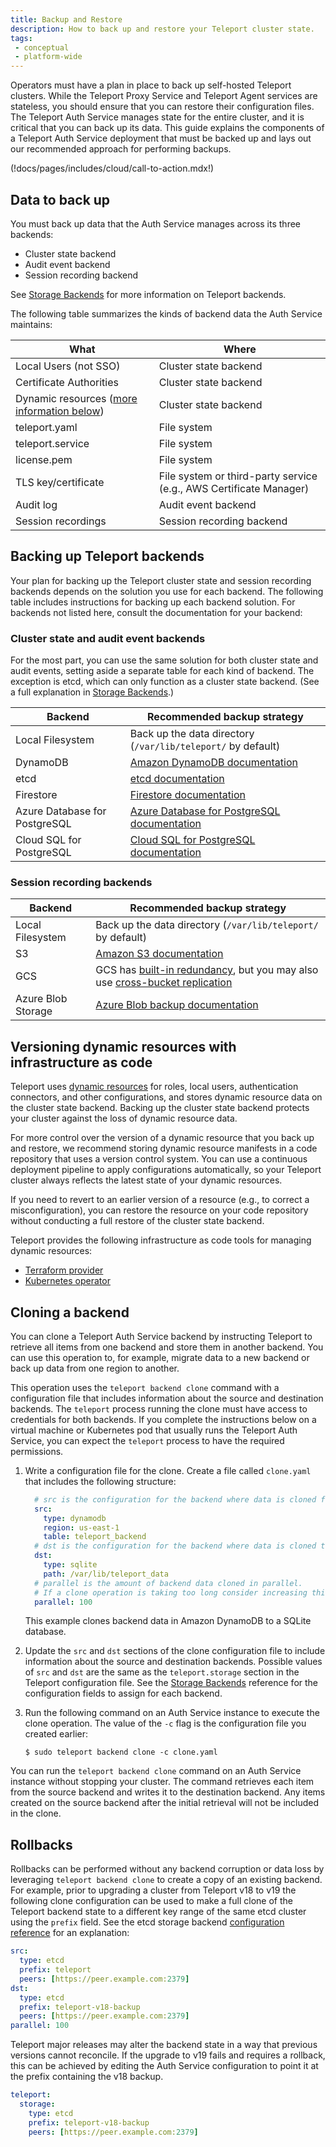 ```yaml
---
title: Backup and Restore
description: How to back up and restore your Teleport cluster state.
tags:
 - conceptual
 - platform-wide
---
```


Operators must have a plan in place to back up self-hosted Teleport clusters.
While the Teleport Proxy Service and Teleport Agent services are stateless, you
should ensure that you can restore their configuration files. The Teleport Auth
Service manages state for the entire cluster, and it is critical that you can
back up its data. This guide explains the components of a Teleport Auth Service
deployment that must be backed up and lays out our recommended approach for
performing backups. 

(!docs/pages/includes/cloud/call-to-action.mdx!)

## Data to back up

You must back up data that the Auth Service manages across its three backends:

- Cluster state backend
- Audit event backend
- Session recording backend

See [Storage Backends](../../../reference/backends.mdx) for more information on
Teleport backends.

The following table summarizes the kinds of backend data the Auth Service
maintains:

| What | Where |
| - | - |
| Local Users (not SSO) | Cluster state backend |
| Certificate Authorities | Cluster state backend |
| Dynamic resources ([more information below](#versioning-dynamic-resources-with-infrastructure-as-code)) | Cluster state backend |
| teleport.yaml | File system |
| teleport.service | File system |
| license.pem | File system |
| TLS key/certificate | File system or third-party service (e.g., AWS Certificate Manager)|
| Audit log | Audit event backend |
| Session recordings | Session recording backend |

## Backing up Teleport backends

Your plan for backing up the Teleport cluster state and session recording
backends depends on the solution you use for each backend. The following table
includes instructions for backing up each backend solution. For backends not
listed here, consult the documentation for your backend:

### Cluster state and audit event backends

For the most part, you can use the same solution for both cluster state and
audit events, setting aside a separate table for each kind of backend. The
exception is etcd, which can only function as a cluster state backend. (See a
full explanation in [Storage Backends](../../../reference/backends.mdx#etcd).)

| Backend | Recommended backup strategy |
| - | - |
| Local Filesystem | Back up the data directory (`/var/lib/teleport/` by default) |
| DynamoDB | [Amazon DynamoDB documentation](https://docs.aws.amazon.com/amazondynamodb/latest/developerguide/Backup-and-Restore.html) |
| etcd | [etcd documentation](https://etcd.io/docs/v2.3/admin_guide/#disaster-recovery) |
| Firestore | [Firestore documentation](https://firebase.google.com/docs/database/backups) |
| Azure Database for PostgreSQL | [Azure Database for PostgreSQL documentation](https://learn.microsoft.com/en-us/azure/backup/backup-azure-database-postgresql) |
| Cloud SQL for PostgreSQL | [Cloud SQL for PostgreSQL documentation](https://cloud.google.com/sql/docs/postgres/backup-recovery/backups) |

### Session recording backends

| Backend | Recommended backup strategy |
| - | - |
| Local Filesystem | Back up the data directory (`/var/lib/teleport/` by default) |
| S3 | [Amazon S3 documentation](https://docs.aws.amazon.com/aws-backup/latest/devguide/s3-backups.html) |
| GCS | GCS has [built-in redundancy](https://cloud.google.com/storage/docs/availability-durability), but you may also use [cross-bucket replication](https://cloud.google.com/storage/docs/using-cross-bucket-replication) |
| Azure Blob Storage | [Azure Blob backup documentation](https://learn.microsoft.com/en-us/azure/backup/blob-backup-overview)|

## Versioning dynamic resources with infrastructure as code

Teleport uses [dynamic
resources](../../../zero-trust-access/infrastructure-as-code/infrastructure-as-code.mdx) for roles,
local users, authentication connectors, and other configurations, and stores
dynamic resource data on the cluster state backend. Backing up the cluster
state backend protects your cluster against the loss of dynamic resource data.

For more control over the version of a dynamic resource that you back up and
restore, we recommend storing dynamic resource manifests in a code repository
that uses a version control system. You can use a continuous deployment pipeline
to apply configurations automatically, so your Teleport cluster always reflects
the latest state of your dynamic resources. 

If you need to revert to an earlier version of a resource (e.g., to correct a
misconfiguration), you can restore the resource on your code repository without
conducting a full restore of the cluster state backend.

Teleport provides the following infrastructure as code tools for managing
dynamic resources:

- [Terraform
  provider](../../../zero-trust-access/infrastructure-as-code/terraform-provider/terraform-provider.mdx)
- [Kubernetes
  operator](../../../zero-trust-access/infrastructure-as-code/teleport-operator/teleport-operator.mdx)

## Cloning a backend

You can clone a Teleport Auth Service backend by instructing Teleport to
retrieve all items from one backend and store them in another backend. You can
use this operation to, for example, migrate data to a new backend or back up
data from one region to another. 

This operation uses the `teleport backend clone` command with a configuration
file that includes information about the source and destination backends. The
`teleport` process running the clone must have access to credentials for both
backends. If you complete the instructions below on a virtual machine or
Kubernetes pod that usually runs the Teleport Auth Service, you can expect the
`teleport` process to have the required permissions.

1. Write a configuration file for the clone. Create a file called `clone.yaml`
   that includes the following structure:

   ```yaml
     # src is the configuration for the backend where data is cloned from.
     src: 
       type: dynamodb
       region: us-east-1
       table: teleport_backend
     # dst is the configuration for the backend where data is cloned to.
     dst:
       type: sqlite
       path: /var/lib/teleport_data
     # parallel is the amount of backend data cloned in parallel.
     # If a clone operation is taking too long consider increasing this value.
     parallel: 100
   ```

   This example clones backend data in Amazon DynamoDB to a SQLite database.

1. Update the `src` and `dst` sections of the clone configuration file to
   include information about the source and destination backends. Possible
   values of `src` and `dst` are the same as the `teleport.storage` section in
   the Teleport configuration file. See the [Storage
   Backends](../../../reference/backends.mdx) reference for the configuration
   fields to assign for each backend.

1. Run the following command on an Auth Service instance to execute the clone
   operation. The value of the `-c` flag is the configuration file you created
   earlier:
   
   ```code
   $ sudo teleport backend clone -c clone.yaml
   ```

You can run the `teleport backend clone` command on an Auth Service instance
without stopping your cluster. The command retrieves each item from the source
backend and writes it to the destination backend. Any items created on the
source backend after the initial retrieval will not be included in the clone.


## Rollbacks

Rollbacks can be performed without any backend corruption or data loss by leveraging
`teleport backend clone` to create a copy of an existing backend. For example, prior
to upgrading a cluster from Teleport v18 to v19 the following clone configuration can
be used to make a full clone of the Teleport backend state to a different key range of
the same etcd cluster using the `prefix` field. See the etcd storage backend
[configuration reference](../../../reference/backends.mdx#etcd) for an explanation:

```yaml
src:
  type: etcd
  prefix: teleport
  peers: [https://peer.example.com:2379]
dst:
  type: etcd
  prefix: teleport-v18-backup
  peers: [https://peer.example.com:2379]
parallel: 100
```

Teleport major releases may alter the backend state in a way that
previous versions cannot reconcile. If the upgrade to v19 fails
and requires a rollback, this can be achieved by editing the
Auth Service configuration to point it at the prefix containing
the v18 backup.

```yaml
teleport:
  storage:
    type: etcd
    prefix: teleport-v18-backup
    peers: [https://peer.example.com:2379]
```
